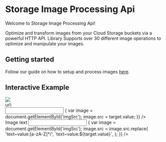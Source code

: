 # Storage Image Processing Api

Welcome to Storage Image Processing Api!

Optimize and transform images from your Cloud Storage buckets via a powerful HTTP API. Library Supports over 30 different image operations to optimize and manipulate your images.

## Getting started

Follow our guide on how to setup and process images [here](/getting-started).

## Interactive Example

<div class="flex flex-col">
  <img
    id="imgSrc"
    src="https://europe-west2-extensions-testing.cloudfunctions.net/ext-storage-image-processing-api-handler/process/input~type:create~width:200~height:100/flatten~background:black/text~value:Invertase/output~format:jpeg"
  />
  <div class="flex">
    <div>url:</div>
    <input
      type="text"
      value=""
      onChange={({ target }) => {
        var image = document.getElementById('imgSrc');
        image.src = target.value;
      }}
    />
  </div>
  <div class="flex">
    <label>Image text</label>
    <input
      type="text"
      onChange={({ target }) => {
        var image = document.getElementById('imgSrc');
        image.src = image.src.replace(
          'text~value:[a-zA-Z]*/',
          `text~value:${target.value}`,
        );
      }}
    />
  </div>
</div>
